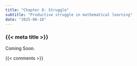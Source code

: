 ```yaml
---
title: "Chapter 8: Struggle"
subtitle: "Productive struggle in mathematical learning"
date: "2025-06-18"
---
```


### {{< meta title >}}

Coming Soon.


{{< comments >}}